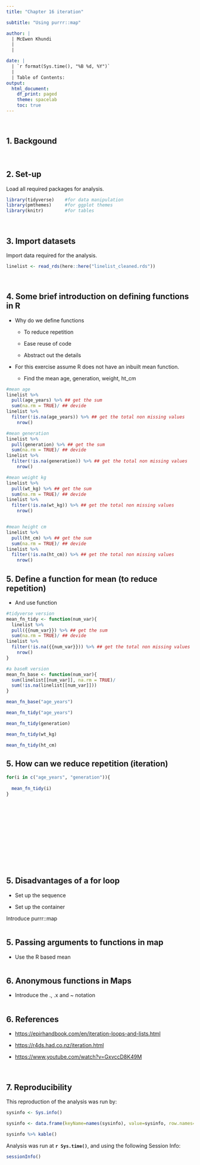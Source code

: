 ```yaml
---
title: "Chapter 16 iteration"

subtitle: "Using purrr::map"

author: |
  | McEwen Khundi
  |
  |

date: | 
  | `r format(Sys.time(), "%B %d, %Y")`
  |
  | Table of Contents:
output: 
  html_document:
    df_print: paged
    theme: spacelab
    toc: true
---
```


<br>

## 1. Backgound

<br>

## 2. Set-up

Load all required packages for analysis.

```r
library(tidyverse)    #for data manipulation
library(pmthemes)     #for ggplot themes
library(knitr)        #for tables

```

<br>

## 3. Import datasets

Import data required for the analysis.

```r

linelist <- read_rds(here::here("linelist_cleaned.rds"))

```

<br>

## 4. Some brief introduction on defining functions in R

-   Why do we define functions

    -   To reduce repetition

    -   Ease reuse of code

    -   Abstract out the details

-   For this exercise assume R does not have an inbuilt mean function.

    -   Find the mean age, generation, weight, ht_cm

```r

#mean age
linelist %>%
  pull(age_years) %>% ## get the sum 
  sum(na.rm = TRUE)/ ## devide
linelist %>%
  filter(!is.na(age_years)) %>% ## get the total non missing values
    nrow()

#mean generation
linelist %>%
  pull(generation) %>% ## get the sum 
  sum(na.rm = TRUE)/ ## devide
linelist %>%
  filter(!is.na(generation)) %>% ## get the total non missing values
    nrow()

#mean weight kg
linelist %>%
  pull(wt_kg) %>% ## get the sum 
  sum(na.rm = TRUE)/ ## devide
linelist %>%
  filter(!is.na(wt_kg)) %>% ## get the total non missing values
    nrow()


#mean height cm
linelist %>%
  pull(ht_cm) %>% ## get the sum 
  sum(na.rm = TRUE)/ ## devide
linelist %>%
  filter(!is.na(ht_cm)) %>% ## get the total non missing values
    nrow()

```

## 5. Define a function for mean (to reduce repetition)

-   And use function

```r

#tidyverse version
mean_fn_tidy <- function(num_var){
  linelist %>%
  pull({{num_var}}) %>% ## get the sum 
  sum(na.rm = TRUE)/ ## devide
linelist %>%
  filter(!is.na({{num_var}})) %>% ## get the total non missing values
    nrow()
}

#a baseR version
mean_fn_base <- function(num_var){
  sum(linelist[[num_var]], na.rm = TRUE)/
  sum(!is.na(linelist[[num_var]]))
}

mean_fn_base("age_years")

mean_fn_tidy("age_years")

mean_fn_tidy(generation)

mean_fn_tidy(wt_kg)

mean_fn_tidy(ht_cm)

```

## 5. How can we reduce repetition (iteration)

```r


for(i in c("age_years", "generation")){
  
  mean_fn_tidy(i)
}















```

## 5. Disadvantages of a for loop

-   Set up the sequence

-   Set up the container

Introduce purrr::map

```r






```

## 5. Passing arguments to functions in map

-   Use the R based mean

```r







```

## 6. Anonymous functions in Maps

-   Introduce the ., .x and \~ notation

```r










```

## 6. References

-   <https://epirhandbook.com/en/iteration-loops-and-lists.html>

-   <https://r4ds.had.co.nz/iteration.html>

-   <https://www.youtube.com/watch?v=GxvccD8K49M>

<br>

## 7. Reproducibility

This reproduction of the analysis was run by:

```r

sysinfo <- Sys.info()

sysinfo <- data.frame(keyName=names(sysinfo), value=sysinfo, row.names=NULL)

sysinfo %>% kable()
```

Analysis was run at **`r Sys.time()`**, and using the following Session Info:

```r
sessionInfo()
```
